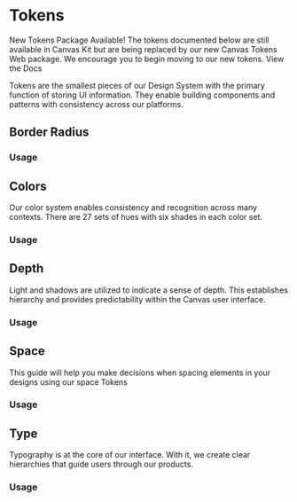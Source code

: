 
<Meta of={TokenStories} />

# Tokens

<InformationHighlight>
  <InformationHighlight.Icon />
  <InformationHighlight.Heading>New Tokens Package Available!</InformationHighlight.Heading>
  <InformationHighlight.Body>
    The tokens documented below are still available in Canvas Kit but are being replaced by our new
    Canvas Tokens Web package. We encourage you to begin moving to our new tokens.
  </InformationHighlight.Body>
  <InformationHighlight.Link href="https://workday.github.io/canvas-tokens/?path=/docs/docs-getting-started--docs">
    View the Docs
  </InformationHighlight.Link>
</InformationHighlight>

Tokens are the smallest pieces of our Design System with the primary function of storing UI
information. They enable building components and patterns with consistency across our platforms.

<ExampleCodeBlock of={TokenStories.Docs} />

## Border Radius

### Usage

<ExampleCodeBlock of={TokenStories.BorderRadius} />

## Colors

Our color system enables consistency and recognition across many contexts. There are 27 sets of hues
with six shades in each color set.

### Usage

<ExampleCodeBlock of={TokenStories.Colors} />

## Depth

Light and shadows are utilized to indicate a sense of depth. This establishes hierarchy and provides
predictability within the Canvas user interface.

### Usage

<ExampleCodeBlock of={TokenStories.Depth} />

## Space

This guide will help you make decisions when spacing elements in your designs using our space Tokens

### Usage

<ExampleCodeBlock of={TokenStories.Space} />

## Type

Typography is at the core of our interface. With it, we create clear hierarchies that guide users
through our products.

### Usage

<ExampleCodeBlock of={TokenStories.Type} />
